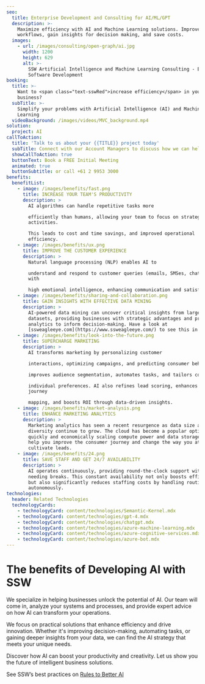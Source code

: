 ```yaml
---
seo:
  title: Enterprise Development and Consulting for AI/ML/GPT
  description: >-
    Maximize efficiency with AI and Machine Learning solutions. Improve your
    workflows, gain insights for decision making, and save costs.
  images:
    - url: /images/consulting/open-graph/ai.jpg
      width: 1200
      height: 629
      alt: >-
        SSW Artificial Intelligence and Machine Learning Consulting - Enterprise
        Software Development
booking:
  title: >-
    Want to <span class="text-sswRed">increase efficiency</span> in your
    business?
  subTitle: >-
    Simplify your problems with Artificial Intelligence (AI) and Machine
    Learning
  videoBackground: /images/videos/MVC_background.mp4
solution:
  project: AI
callToAction:
  title: 'Talk to us about your {{TITLE}} project today'
  subTitle: Connect with our Account Managers to discuss how we can help.
  showCallToAction: true
  buttonText: Book a FREE Initial Meeting
  animated: true
  buttonSubtitle: or call +61 2 9953 3000
benefits:
  benefitList:
    - image: /images/benefits/fast.png
      title: INCREASE YOUR TEAM'S PRODUCTIVITY
      description: >
        AI algorithms can handle repetitive tasks more

        efficiently than humans, allowing your team to focus on strategic
        activities.

        This leads to cost and time savings, and improved operational
        efficiency.
    - image: /images/benefits/ux.png
      title: IMPROVE THE CUSTOMER EXPERIENCE
      description: >
        Natural language processing (NLP) enables AI to

        understand and respond to customer queries (emails, SMSes, chats, etc.)
        with

        high emotional intelligence, enhancing communication and satisfaction.
    - image: /images/benefits/sharing-and-collaboration.png
      title: GAIN INSIGHTS WITH EFFECTIVE DATA MINING
      description: >
        AI-powered data mining can uncover critical insights from large
        datasets, providing businesses with strategic advantages and predictive
        analytics to inform decision-making. Have a look at
        [ssweagleeye.com](https://www.ssweagleeye.com/) to see this in action.
    - image: /images/benefits/look-into-the-future.png
      title: SUPERCHARGE MARKETING
      description: >
        AI transforms marketing by personalizing customer

        interactions, optimizing campaigns, and predicting consumer behavior. It

        improves audience segmentation, automates tasks, and tailors content to

        individual preferences. AI also refines lead scoring, enhances customer
        journey

        mapping, and boosts ROI through data-driven insights.
    - image: /images/benefits/market-analysis.png
      title: ENHANCE MARKETING ANALYTICS
      description: >
        Marketing analytics has seen a recent resurgence as data size and
        diversity continue to grow. The cloud has become a popular option for
        quickly and economically scaling compute power and data storage. AI can
        help you improve the consumer journey and change the way you attract and
        cultivate leads.
    - image: /images/benefits/24.png
      title: SAVE STAFF AND GET 24/7 AVAILABILITY
      description: >
        AI operates continuously, providing round-the-clock support without
        needing breaks. This constant availability not only boosts efficiency
        but also significantly reduces staffing costs by handling routine tasks
        autonomously.
technologies:
  header: Related Technologies
  technologyCards:
    - technologyCard: content/technologies/Semantic-Kernel.mdx
    - technologyCard: content/technologies/gpt-4.mdx
    - technologyCard: content/technologies/chatgpt.mdx
    - technologyCard: content/technologies/azure-machine-learning.mdx
    - technologyCard: content/technologies/azure-cognitive-services.mdx
    - technologyCard: content/technologies/azure-bot.mdx
---
```


# The benefits of Developing AI with SSW

<VideoEmbed url="https://www.youtube.com/watch?v=-q9lLqtkC00" caption="The Future of Business with AI: Automation, Intelligence, and Customer Relations | Ulysses Maclaren" duration="10 mins" />

We specialize in helping businesses unlock the potential of AI. Our team will come
in, analyze your systems and processes, and provide expert advice on how AI can
transform your operations.

We focus on practical solutions that enhance efficiency and drive innovation.
Whether it's improving decision-making, automating tasks, or gaining deeper
insights from your data, we can find the AI strategy that meets your unique needs.

Discover how AI can boost your productivity and creativity. Let us show you the future
of intelligent business solutions.

See SSW’s best practices on [Rules to Better AI](https://www.ssw.com.au/rules)
